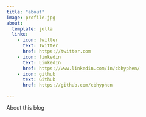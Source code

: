 ```yaml
---
title: "about"
image: profile.jpg
about:
  template: jolla
  links:
    - icon: twitter
      text: Twitter
      href: https://twitter.com
    - icon: linkedin
      text: LinkedIn
      href: https://www.linkedin.com/in/cbhyphen/
    - icon: github
      text: Github
      href: https://github.com/cbhyphen

---
```


About this blog

